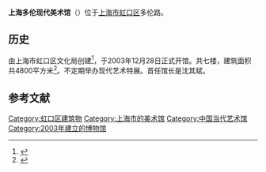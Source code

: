 {{primarysources|time=2019-08-28T23:20:11+00:00}}
'''上海多伦现代美术馆'''（{{lang-en|Shanghai Duolun Museum of Modern Art}}）位于[[上海市|上海市]][[虹口区|虹口区]]多伦路。

==历史==
由上海市虹口区文化局创建<ref>{{cite web|title=美术馆定位|url=http://www.duolunmoma.org/about/mission.html|publisher=上海多伦现代美术馆|accessdate=2015-12-06|deadurl=yes|archiveurl=https://web.archive.org/web/20160304085626/http://www.duolunmoma.org/about/mission.html|archivedate=2016-03-04}}</ref>，于2003年12月28日正式开馆。共七楼，建筑面积共4800平方米<ref>{{cite web | title=多伦五年：从区级美术馆到当代艺术的桥头堡 | website=新浪财经 | date=2009-01-12 | url=http://finance.sina.com.cn/money/collection/comment/20090112/17295750171.shtml | access-date=2019-09-07}}</ref>。不定期举办现代艺术特展。首任馆长是沈其斌。

== 参考文献 ==
{{reflist}}

{{上海市美术馆}}
[[Category:虹口区建筑物|Category:虹口区建筑物]]
[[Category:上海市的美术馆|Category:上海市的美术馆]]
[[Category:中国当代艺术馆|Category:中国当代艺术馆]]
[[Category:2003年建立的博物馆|Category:2003年建立的博物馆]]

{{Shanghai-stub}}